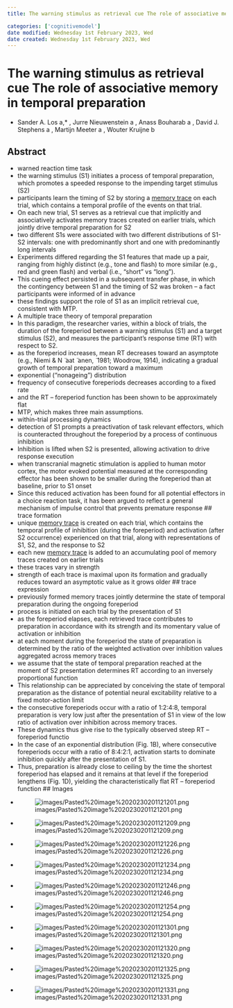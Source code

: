 ```yaml
---
title: The warning stimulus as retrieval cue The role of associative memory in temporal preparation

categories: ['cognitivemodel']
date modified: Wednesday 1st February 2023, Wed
date created: Wednesday 1st February 2023, Wed
---
```


# The warning stimulus as retrieval cue The role of associative memory in temporal preparation
- Sander A. Los a,* , Jurre Nieuwenstein a , Anass Bouharab a , David J. Stephens a , Martijn Meeter a , Wouter Kruijne b


## Abstract
- warned reaction time task
- the warning stimulus (S1) initiates a process of temporal preparation, which promotes a speeded response to the impending target stimulus (S2)
- participants learn the timing of S2 by storing a [memory trace](memory trace.qmd) on each trial, which contains a temporal profile of the events on that trial.
- On each new trial, S1 serves as a retrieval cue that implicitly and associatively activates memory traces created on earlier trials, which jointly drive temporal preparation for S2
- two different S1s were associated with two different distributions of S1-S2 intervals: one with predominantly short and one with predominantly long intervals
- Experiments differed regarding the S1 features that made up a pair, ranging from highly distinct (e.g., tone and flash) to more similar (e.g., red and green flash) and verbal (i.e., "short" vs "long").
- This cueing effect persisted in a subsequent transfer phase, in which the contingency between S1 and the timing of S2 was broken – a fact participants were informed of in advance
- these findings support the role of S1 as an implicit retrieval cue, consistent with MTP.
- A multiple trace theory of temporal preparation
- In this paradigm, the researcher varies, within a block of trials, the duration of the foreperiod between a warning stimulus (S1) and a target stimulus (S2), and measures the participant's response time (RT) with respect to S2.
- as the foreperiod increases, mean RT decreases toward an asymptote (e.g., Niemi & N ̈ aat  ̈ anen,  ̈ 1981; Woodrow, 1914), indicating a gradual growth of temporal preparation toward a maximum
- exponential ("nonageing") distribution
- frequency of consecutive foreperiods decreases according to a fixed rate
- and the RT – foreperiod function has been shown to be approximately flat
- MTP, which makes three main assumptions.
- within-trial processing dynamics
- detection of S1 prompts a preactivation of task relevant effectors, which is counteracted throughout the foreperiod by a process of continuous inhibition
- Inhibition is lifted when S2 is presented, allowing activation to drive response execution
- when transcranial magnetic stimulation is applied to human motor cortex, the motor evoked potential measured at the corresponding effector has been shown to be smaller during the foreperiod than at baseline, prior to S1 onset
- Since this reduced activation has been found for all potential effectors in a choice reaction task, it has been argued to reflect a general mechanism of impulse control that prevents premature response
## trace formation
- unique [memory trace](memory trace.qmd) is created on each trial, which contains the temporal profile of inhibition (during the foreperiod) and activation (after S2 occurrence) experienced on that trial, along with representations of S1, S2, and the response to S2
- each new [memory trace](memory trace.qmd) is added to an accumulating pool of memory traces created on earlier trials
- these traces vary in strength
- strength of each trace is maximal upon its formation and gradually reduces toward an asymptotic value as it grows older
## trace expression
- previously formed memory traces jointly determine the state of temporal preparation during the ongoing foreperiod
- process is initiated on each trial by the presentation of S1
- as the foreperiod elapses, each retrieved trace contributes to preparation in accordance with its strength and its momentary value of activation or inhibition
- at each moment during the foreperiod the state of preparation is determined by the ratio of the weighted activation over inhibition values aggregated across memory traces
- we assume that the state of temporal preparation reached at the moment of S2 presentation determines RT according to an inversely proportional function
- This relationship can be appreciated by conceiving the state of temporal preparation as the distance of potential neural excitability relative to a fixed motor-action limit
- the consecutive foreperiods occur with a ratio of 1:2:4:8, temporal preparation is very low just after the presentation of S1 in view of the low ratio of activation over inhibition across memory traces.
- These dynamics thus give rise to the typically observed steep RT – foreperiod functio
- In the case of an exponential distribution (Fig. 1B), where consecutive foreperiods occur with a ratio of 8:4:2:1, activation starts to dominate inhibition quickly after the presentation of S1.
- Thus, preparation is already close to ceiling by the time the shortest foreperiod has elapsed and it remains at that level if the foreperiod lengthens (Fig. 1D), yielding the characteristically flat RT – foreperiod function
## Images
- ![images/Pasted%20image%2020230201121201.png](images/Pasted%20image%2020230201121201.png)
- ![images/Pasted%20image%2020230201121209.png](images/Pasted%20image%2020230201121209.png)
- ![images/Pasted%20image%2020230201121226.png](images/Pasted%20image%2020230201121226.png)
- ![images/Pasted%20image%2020230201121234.png](images/Pasted%20image%2020230201121234.png)
- ![images/Pasted%20image%2020230201121246.png](images/Pasted%20image%2020230201121246.png)
- ![images/Pasted%20image%2020230201121254.png](images/Pasted%20image%2020230201121254.png)
- ![images/Pasted%20image%2020230201121301.png](images/Pasted%20image%2020230201121301.png)
- ![images/Pasted%20image%2020230201121320.png](images/Pasted%20image%2020230201121320.png)
- ![images/Pasted%20image%2020230201121325.png](images/Pasted%20image%2020230201121325.png)
- ![images/Pasted%20image%2020230201121331.png](images/Pasted%20image%2020230201121331.png)



